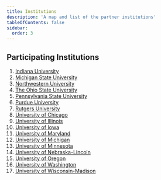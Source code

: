 ```yaml
---
title: Institutions
description: 'A map and list of the partner institutions'
tableOfContents: false
sidebar:
  order: 3
---
```




## Participating Institutions

<TwoThirdsLayout>
<div slot="left">

<InstitutionsMap height={500} dataBasePath="/member-map-data" />
</div>
<div slot="right">
<div class="compact-list-extra">

1. [Indiana University](https://libraries.indiana.edu/)
2. [Michigan State University](https://lib.msu.edu/)
3. [Northwestern University](https://www.library.northwestern.edu/)
4. [The Ohio State University](https://library.osu.edu/)
5. [Pennsylvania State University](https://libraries.psu.edu/)
6. [Purdue University](https://www.lib.purdue.edu/)
7. [Rutgers University](https://www.libraries.rutgers.edu/)
8. [University of Chicago](https://www.lib.uchicago.edu/)
9. [University of Illinois](https://www.library.illinois.edu/)
10. [University of Iowa](https://www.lib.uiowa.edu/)
11. [University of Maryland](https://www.lib.umd.edu/)
12. [University of Michigan](https://www.lib.umich.edu/)
13. [University of Minnesota](https://www.lib.umn.edu/)
14. [University of Nebraska-Lincoln](https://libraries.unl.edu/)
15. [University of Oregon](https://library.uoregon.edu/)
16. [University of Washington](https://lib.uw.edu/)
17. [University of Wisconsin-Madison](https://www.library.wisc.edu/)

</div>
</div>
</TwoThirdsLayout>
